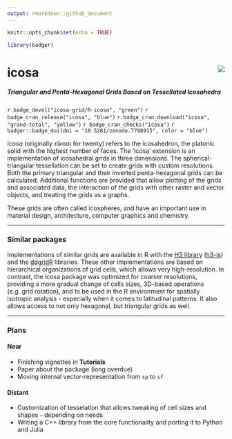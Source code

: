 ```yaml
---
output: rmarkdown::github_document
---
```


```r
knitr::opts_chunk$set(echo = TRUE)

library(badger)
```

# icosa  <img src="man/figures/logo.png" align="right" />

##### Triangular and Penta-Hexagonal Grids Based on Tessellated Icosahedra

`r badge_devel("icosa-grid/R-icosa", "green")`
`r badge_cran_release("icosa", "blue")`
`r badge_cran_download("icosa", "grand-total", "yellow")`
`r badge_cran_checks("icosa")`
`r badger::badge_doi(doi = "10.5281/zenodo.7798915", color = "blue")` 

*icosa* (originally εἴκοσι for twenty) refers to the icosahedron, the platonic solid with the highest number of faces. The 'icosa' extension is an implementation of icosahedral grids in three dimensions. The spherical-triangular tessellation can be set to create grids with custom resolutions. Both the primary triangular and their inverted penta-hexagonal grids can be calculated. Additional functions are provided that allow plotting of the grids and associated data, the interaction of the grids with other raster and vector objects, and treating the grids as a graphs. 

These grids are often called icospheres, and have an important use in material design, architecture, computer graphics and chemistry. 

* * *

### Similar packages

Implementations of similar grids are available in R with the [H3 library](https://h3geo.org/) ([h3-js](https://obrl-soil.github.io/h3jsr/)) and the [ddgridR](https://github.com/r-barnes/dggridR) libraries. These other implementations are based on hierarchical organizations of grid cells, which allows very high-resolution. In contrast, the icosa package was optimized for coarser resolutions, providing a more gradual change of cells sizes, 3D-based operations (e.g. grid rotation), and to be used in the R environment for spatially isotropic analysis - especially when it comes to latitudinal patterns. It also allows access to not only hexagonal, but triangular grids as well. 

* * *

### Plans 

#### Near

- Finishing vignettes in **Tutorials**
- Paper about the package (long overdue)
- Moving internal vector-representation from `sp` to `sf`

#### Distant

- Customization of tesselation that allows tweaking of cell sizes and shapes - depending on needs
- Writing a C++ library from the core functionality and porting it to Python and Julia






